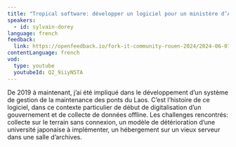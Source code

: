 ```yaml
---
title: "Tropical software: développer un logiciel pour un ministère d’Asie du Sud-Est"
speakers:
  - id: sylvain-dorey
language: french
feedback:
  link: https://openfeedback.io/fork-it-community-rouen-2024/2024-06-07/8ViXNyZN6x3Xi4OogAeC
contentLanguage: french
vod:
  type: youtube
  youtubeId: Q2_9iiyN5TA
---
```


De 2019 à maintenant, j’ai été impliqué dans le développement d’un système de gestion de la maintenance des ponts du Laos. C’est l’histoire de ce logiciel, dans ce contexte particulier de début de digitalisation d’un gouvernement et de collecte de données offline.
Les challenges rencontrés: collecte sur le terrain sans connexion, un modèle de détérioration d’une université japonaise à implémenter, un hébergement sur un vieux serveur dans une salle d’archives.
